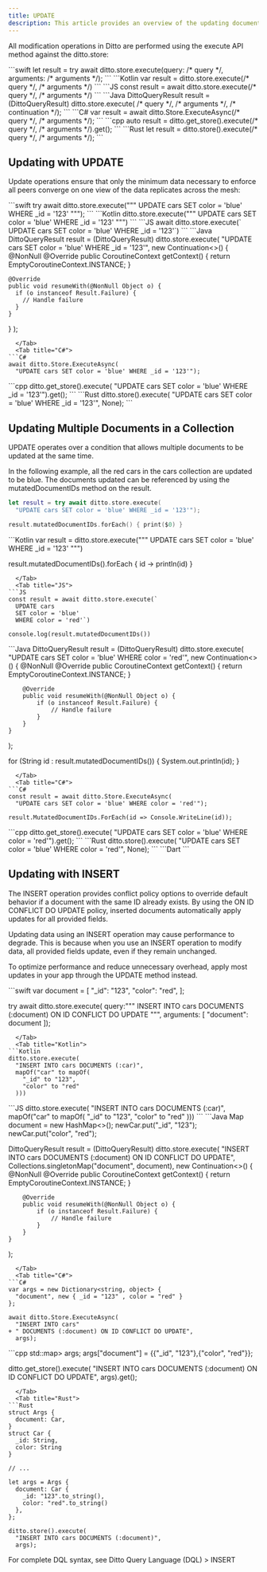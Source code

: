 ---
title: UPDATE
description: This article provides an overview of the updating documents using the UPDATE and INSERT DQL operations.
---

All modification operations in Ditto are performed using the execute API method against the ditto.store:

<Tabs>
  <Tab title="Swift">
```swift
let result = try await ditto.store.execute(query: /* query */, arguments: /* arguments */);
```
  </Tab>
  <Tab title="Kotlin">
```Kotlin
var result = ditto.store.execute(/* query */, /* arguments */)
```
  </Tab>
  <Tab title="JS">
```JS
const result = await ditto.store.execute(/* query */, /* arguments */)
```
  </Tab>
  <Tab title="Java">
```Java
DittoQueryResult result = (DittoQueryResult) ditto.store.execute(
  /* query */,
  /* arguments */,
  /* continuation */);
```
  </Tab>
  <Tab title="C#">
```C#
var result = await ditto.Store.ExecuteAsync(/* query */, /* arguments */);
```
  </Tab>
  <Tab title="C++">
```cpp
auto result = ditto.get_store().execute(/* query */, /* arguments */).get();
```
  </Tab>
  <Tab title="Rust">
```Rust
let result = ditto.store().execute(/* query */, /* arguments */);
```
  </Tab>

</Tabs>

## Updating with UPDATE

Update operations ensure that only the minimum data necessary to enforce all peers converge on one view of the data replicates across the mesh:

<Tabs>
  <Tab title="Swift">
```swift
try await ditto.store.execute("""
  UPDATE cars
  SET color = 'blue'
  WHERE _id = '123'
  """);
```
  </Tab>
  <Tab title="Kotlin">
```Kotlin
ditto.store.execute("""
  UPDATE cars
  SET color = 'blue'
  WHERE _id = '123'
  """)
```
  </Tab>
  <Tab title="JS">
```JS
await ditto.store.execute(`
  UPDATE cars
  SET color = 'blue'
  WHERE _id = '123'`)
```
  </Tab>
  <Tab title="Java">
```Java
DittoQueryResult result = (DittoQueryResult) ditto.store.execute(
  "UPDATE cars SET color = 'blue' WHERE _id = '123'",
  new Continuation<>() {
    @NonNull
    @Override
    public CoroutineContext getContext() {
      return EmptyCoroutineContext.INSTANCE;
    }

    @Override
    public void resumeWith(@NonNull Object o) {
      if (o instanceof Result.Failure) {
        // Handle failure
      }
    }
  }
);
```
  </Tab>
  <Tab title="C#">
```C#
await ditto.Store.ExecuteAsync(
  "UPDATE cars SET color = 'blue' WHERE _id = '123'");
```
  </Tab>
  <Tab title="C++">
```cpp
ditto.get_store().execute(
  "UPDATE cars SET color = 'blue' WHERE _id = '123'").get();
```
  </Tab>
  <Tab title="Rust">
```Rust
ditto.store().execute(
  "UPDATE cars SET color = 'blue' WHERE _id = '123'",
  None);
```
  </Tab>

</Tabs>

## Updating Multiple Documents in a Collection

UPDATE operates over a condition that allows multiple documents to be updated at the same time.

In the following example, all the red cars in the cars collection are updated to be blue. The documents updated can be referenced by using the mutatedDocumentIDs method on the result.
<Tabs>
  <Tab title="Swift">
```swift
let result = try await ditto.store.execute(
  "UPDATE cars SET color = 'blue' WHERE _id = '123'");

result.mutatedDocumentIDs.forEach() { print($0) }
```
  </Tab>
  <Tab title="Kotlin">
```Kotlin
var result = ditto.store.execute("""
  UPDATE cars
  SET color = 'blue'
  WHERE _id = '123'
  """)

result.mutatedDocumentIDs().forEach { id ->
    println(id)
}
```
  </Tab>
  <Tab title="JS">
```JS
const result = await ditto.store.execute(`
  UPDATE cars
  SET color = 'blue'
  WHERE color = 'red'`)

console.log(result.mutatedDocumentIDs())
```
  </Tab>
  <Tab title="Java">
```Java
DittoQueryResult result = (DittoQueryResult) ditto.store.execute(
    "UPDATE cars SET color = 'blue' WHERE color = 'red'",
    new Continuation<>() {
        @NonNull
        @Override
        public CoroutineContext getContext() {
            return EmptyCoroutineContext.INSTANCE;
        }

        @Override
        public void resumeWith(@NonNull Object o) {
            if (o instanceof Result.Failure) {
                // Handle failure
            }
        }
    }
);

for (String id : result.mutatedDocumentIDs()) {
    System.out.println(id);
}
```
  </Tab>
  <Tab title="C#">
```C#
const result = await ditto.Store.ExecuteAsync(
  "UPDATE cars SET color = 'blue' WHERE color = 'red'");

result.MutatedDocumentIDs.ForEach(id => Console.WriteLine(id));
```
  </Tab>
  <Tab title="C++">
```cpp
ditto.get_store().execute(
  "UPDATE cars SET color = 'blue' WHERE color = 'red'").get();
```
  </Tab>
  <Tab title="Rust">
```Rust
ditto.store().execute(
  "UPDATE cars SET color = 'blue' WHERE color = 'red'",
  None);
```
  </Tab>
  <Tab title="Dart">
```Dart
```
  </Tab>
</Tabs>

## Updating with INSERT

The INSERT operation provides conflict policy options to override default behavior if a document with the same ID already exists. By using the ON ID CONFLICT DO UPDATE policy, inserted documents automatically apply updates for all provided fields.

<Warning>
Updating data using an INSERT operation may cause performance to degrade. This is because when you use an INSERT operation to modify data, all provided fields update, even if they remain unchanged.

To optimize performance and reduce unnecessary overhead, apply most updates in your app through the UPDATE method instead.

</Warning>

<Tabs>
  <Tab title="Swift">
```swift
var document = [
  "_id": "123",
  "color": "red",
];

try await ditto.store.execute(
  query:"""
  INSERT INTO cars
  DOCUMENTS (:document)
  ON ID CONFLICT DO UPDATE
  """,
  arguments: [ "document": document ]);
```
  </Tab>
  <Tab title="Kotlin">
```Kotlin
ditto.store.execute(
  "INSERT INTO cars DOCUMENTS (:car)",
  mapOf("car" to mapOf(
    "_id" to "123",
    "color" to "red"
  )))
```
  </Tab>
  <Tab title="JS">
```JS
ditto.store.execute(
  "INSERT INTO cars DOCUMENTS (:car)",
  mapOf("car" to mapOf(
    "_id" to "123",
    "color" to "red"
  )))
```
  </Tab>
  <Tab title="Java">
```Java
Map<String, String> document = new HashMap<>();
newCar.put("_id", "123");
newCar.put("color", "red");

DittoQueryResult result = (DittoQueryResult) ditto.store.execute(
    "INSERT INTO cars DOCUMENTS (:document) ON ID CONFLICT DO UPDATE",
    Collections.singletonMap("document", document),
    new Continuation<>() {
        @NonNull
        @Override
        public CoroutineContext getContext() {
            return EmptyCoroutineContext.INSTANCE;
        }

        @Override
        public void resumeWith(@NonNull Object o) {
            if (o instanceof Result.Failure) {
                // Handle failure
            }
        }
    }
);
```
  </Tab>
  <Tab title="C#">
```C#
var args = new Dictionary<string, object> {
  "document", new { _id = "123" , color = "red" }
};

await ditto.Store.ExecuteAsync(
  "INSERT INTO cars"
+ " DOCUMENTS (:document) ON ID CONFLICT DO UPDATE",
  args);
```
  </Tab>
  <Tab title="C++">
```cpp
std::map<std::string, std::map<std::string, std::string>> args;
args["document"] = {{"_id", "123"},{"color", "red"}};

ditto.get_store().execute(
  "INSERT INTO cars DOCUMENTS (:document) ON ID CONFLICT DO UPDATE",
  args).get();
```
  </Tab>
  <Tab title="Rust">
```Rust
struct Args {
  document: Car,
}
struct Car {
  _id: String,
  color: String
}

// ...

let args = Args {
  document: Car {
    _id: "123".to_string(),
    color: "red".to_string()
  },
};

ditto.store().execute(
  "INSERT INTO cars DOCUMENTS (:document)",
  args);
```
  </Tab>
</Tabs>

For complete DQL syntax, see Ditto Query Language (DQL) > INSERT
